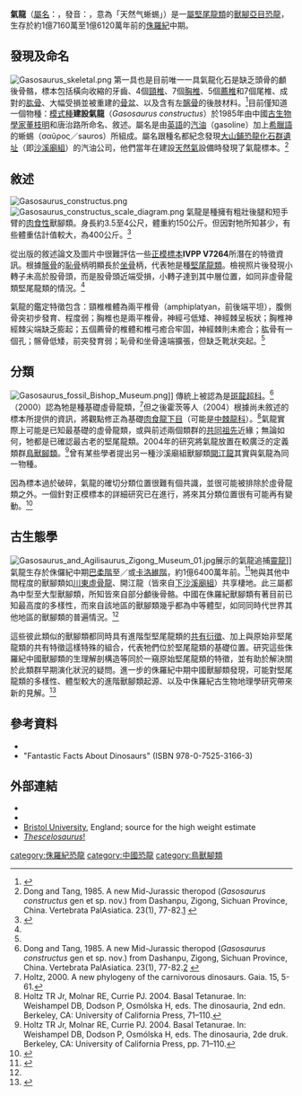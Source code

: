{{Automatic Taxobox
| taxon = Gasosaurus
| fossil_range = [[侏羅紀|侏羅紀]]中期<br>{{fossil range|171.6|161.2}}
| image = Zigong Dinosaur Museum Gasosaurus.jpg
| image_caption = [[自貢恐龍博物館|自貢恐龍博物館]]的骨架模型
| authority = [[董枝明|Dong]] & Tang, 1985
| type_species = '''建設氣龍<br>''Gasosaurus constructus'''''
| type_species_authority = Dong & Tang, 1985
}}

'''氣龍'''（[[屬名|屬名]]：{{lang|la|''Gasosaurus''}}，發音：{{IPAc-en|ɡ|ˈ|æ|s|ə|ˈ|s|ɔːr|ə|s}}，意為「天然气蜥蜴」）是一[[屬|屬]][[堅尾龍類|堅尾龍類]]的[[獸腳亞目|獸腳亞目]][[恐龍|恐龍]]，生存於約1億7160萬至1億6120萬年前的[[侏羅紀|侏羅紀]]中期。

==發現及命名==
[[File:Gasosaurus_skeletal.png|thumb]]
第一具也是目前唯一一具氣龍化石是缺乏頭骨的顱後骨骼，標本包括橫向收縮的牙齒、4個[[頸椎|頸椎]]、7個[[胸椎|胸椎]]、5個[[薦骨|薦椎]]和7個尾椎、成對的[[肱骨|肱骨]]、大幅受損並被重建的[[骨盆|骨盆]]、以及含有左[[髂骨|髂骨]]的後肢材料。<ref name="Peng, 2005">{{cite journal|title=Jurassic Dinosaur Faunas in Zigong |first1=Peng| last1=G.|last2=Ye | first2=Y.| last3=Gao| first3=Y.| last4=Shu| first4=C.| last5=Jiang| first5=S.| year=2005|journal=彭光照 叶 勇 高玉辉 舒纯康 江 山 著}}</ref>目前僅知道一個物種：[[模式種|模式種]]'''建設氣龍'''（''Gasosaurus constructus''）於1985年由中國[[古生物學家|古生物學家]][[董枝明|董枝明]]和唐治路所命名、敘述。屬名是由[[英語|英語]]的[[汽油|汽油]]（gasoline）加上[[希臘語|希臘語]]的蜥蜴（σαῦρος／sauros）所組成。屬名跟種名都紀念發現[[大山鋪恐龍化石群遺址|大山鋪恐龍化石群遺址]]（即[[沙溪廟組|沙溪廟組]]）的汽油公司，他們當年在建設[[天然氣|天然氣]]設備時發現了氣龍標本。<ref name=dong&tang1985>Dong and Tang, 1985. A new Mid-Jurassic theropod (''Gasosaurus constructus'' gen et sp. nov.) from Dashanpu, Zigong, Sichuan Province, China. Vertebrata PalAsiatica. 23(1), 77-82.[http://www.ivpp.cas.cn/cbw/gjzdwxb/xbwzxz/200903/W020090813374157684299.pdf] {{Wayback|url=http://www.ivpp.cas.cn/cbw/gjzdwxb/xbwzxz/200903/W020090813374157684299.pdf |date=20210320073211 }}</ref>

==敘述==
[[File:Gasosaurus_constructus.png|thumb]]
[[File:Gasosaurus_constructus_scale_diagram.png|thumb]]
氣龍是種擁有粗壯後腿和短手臂的[[肉食性|肉食性]]獸腳類。身長約3.5至4公尺，體重約150公斤。但因對牠所知甚少，有些體重估計值較大，為400公斤。<ref name="Gasosaurus Paleoserver">{{cite web |url=http://palaeo.gly.bris.ac.uk/Dinos/Genlist/GenG/Gasostxg.html |archive-url=https://web.archive.org/web/20050307120910/http://palaeo.gly.bris.ac.uk/Dinos/Genlist/GenG/Gasostxg.html |archive-date=March 7, 2005 |title=Gasosaurus Paleoserver Entry |publisher=University of Bristol-Department of Geology |date=April 30, 2001 |website=Dinobase |access-date=November 3, 2017}}</ref>

從出版的敘述論文及圖片中很難評估一些[[正模標本|正模標本]]'''IVPP V7264'''所潛在的特徵資訊。根據[[髂骨|髂骨]]的[[恥骨|恥骨]]柄明顯長於[[坐骨|坐骨]]柄，代表牠是種[[堅尾龍類|堅尾龍類]]。檢視照片後發現小轉子未高於股骨頭，而是股骨頭近端受損，小轉子達到其中層位置，如同非虛骨龍類堅尾龍類的情況。<ref name="Carrano, 2012"/>

氣龍的鑑定特徵包含：頸椎椎體為兩平椎骨（amphiplatyan，前後端平坦），腹側骨突初步發育、程度弱；胸椎也是兩平椎骨，神經弓低矮、神經棘呈板狀；胸椎神經棘尖端缺乏膨起；五個薦骨的椎體和椎弓癒合牢固，神經棘則未癒合；肱骨有一個孔；髂骨低矮，前突發育弱；恥骨和坐骨遠端擴張，但缺乏靴狀突起。<ref name="Peng, 2005"/>

==分類==
[[File:Gasosaurus_fossil_Bishop_Museum.png|thumb]]{{link-en|畢夏普博物館|Bishop Museum}}]]
傳統上被認為是[[斑龍超科|斑龍超科]]。<ref>Dong and Tang, 1985. A new Mid-Jurassic theropod (''Gasosaurus constructus'' gen et sp. nov.) from Dashanpu, Zigong, Sichuan Province, China. Vertebrata PalAsiatica. 23(1), 77-82.[http://www.ivpp.cas.cn/cbw/gjzdwxb/xbwzxz/200903/W020090813374157684299.pdf] {{Wayback|url=http://www.ivpp.cas.cn/cbw/gjzdwxb/xbwzxz/200903/W020090813374157684299.pdf |date=20210320073211 }}</ref>{{link-en|湯瑪斯·霍茨|Thomas R. Holtz Jr.}}（2000）認為牠是種基礎虛骨龍類，<ref>Holtz, 2000. A new phylogeny of the carnivorous dinosaurs. Gaia. 15, 5-61.</ref>但之後霍茨等人（2004）根據尚未敘述的標本所提供的資訊，將觀點修正為基礎[[肉食龍下目|肉食龍下目]]（可能是[[中棘龍科|中棘龍科]]）。<ref>Holtz TR Jr, Molnar RE, Currie PJ. 2004. Basal Tetanurae. In: Weishampel DB, Dodson P, Osmólska H, eds. The dinosauria, 2nd edn. Berkeley, CA: University of California Press, 71–110.</ref>氣龍實際上可能是已知最基礎的虛骨龍類，或與前述兩個類群的[[共同祖先|共同祖先]]近緣；無論如何，牠都是已確認最古老的堅尾龍類。2004年的研究將氣龍放置在較廣泛的定義類群[[鳥獸腳類|鳥獸腳類]]。<ref>Holtz TR Jr, Molnar RE, Currie PJ. 2004. Basal Tetanurae. In: Weishampel DB, Dodson P, Osmólska H, eds. The dinosauria, 2de druk. Berkeley, CA: University of California Press, pp. 71–110.</ref>曾有某些學者提出另一種沙溪廟組獸腳類[[開江龍|開江龍]]其實與氣龍為同一物種。{{who|date=January 2021}}

因為標本過於破碎，氣龍的確切分類位置很難有個共識，並很可能被排除於虛骨龍類之外。一個針對正模標本的詳細研究已在進行，將來其分類位置很有可能再有變動。<ref name="Carrano, 2012">{{cite journal|last1=Carrano|first1=M. T.|last2=Benson|first2=R. B. J.|first3=Sampson|last3=S. D.|title=The phylogeny of Tetanurae (Dinosauria: Theropoda)|year=2012|journal=Journal of Systematic Palaeontology|doi= 10.1080/14772019.2011.630927 |volume=10 |issue=2 |pages=211–300}}</ref>

==古生態學==
[[File:Gasosaurus_and_Agilisaurus_Zigong_Museum_01.jpg|thumb]]展示的氣龍追捕[[靈龍|靈龍]]]] 
氣龍生存於侏儸紀中期[[巴柔階|巴柔階]]至／或[[卡洛維階|卡洛維階]]，約1億6400萬年前。<ref name="Benton, Michael J, Prehistoric Life">{{cite book|last=Benton|first=Michael J.|title=Prehistoric Life|url=https://archive.org/details/prehistoriclifet0000unse|year=2012|publisher=Dorling Kindersley|location=Edinburgh, Scotland|isbn=978-0-7566-9910-9|page='''260'''}}</ref>牠與其他中間程度的獸腳類如[[川東虛骨龍|川東虛骨龍]]、開江龍（皆來自[[下沙溪廟組|下沙溪廟組]]）共享棲地。此三屬都為中型至大型獸腳類，所知皆來自部分顱後骨骼。中國在侏羅紀獸腳類有著目前已知最高度的多樣性，而來自該地區的獸腳類幾乎都為中等體型，如同同時代世界其他地區的獸腳類的普遍情況。<ref name="Brusatte, 2010"/>

這些彼此類似的獸腳類都同時具有進階型堅尾龍類的[[共有衍徵|共有衍徵]]、加上與原始非堅尾龍類的共有特徵這樣特殊的組合，代表牠們位於堅尾龍類的基礎位置。研究這些侏羅紀中國獸腳類的生理解剖構造等同於一窺原始堅尾龍類的特徵，並有助於解決關於此類群早期演化狀況的疑問。進一步的侏羅紀中期中國獸腳類發現，可能對堅尾龍類的多樣性、體型較大的進階獸腳類起源、以及中侏羅紀古生物地理學研究帶來新的見解。<ref name="Brusatte, 2010">{{cite journal|last1=Brusatte|first1=S. L.|last2=Benson|first2=R. B. J. |last3=Xu |first3=X. |title=The evolution of large-bodied theropod dinosaurs during the Mesozoic in Asia|year=2010|journal=Journal of Iberian Geology |doi=10.5209/rev_jige.2010.v36.n2.12|volume=36|issue=2|pages=275–296}}</ref>

==參考資料==
{{reflist}}
* {{Cite book|author=Creisler B|title=Chinese Dinosaurs:Naming The Dragons|publisher=The Dinosaur Report|year=Fall 1994|pages=pp16-17}}
*"Fantastic Facts About Dinosaurs" (ISBN 978-0-7525-3166-3)

==外部連結==
*{{Wikispecies-inline|Gasosaurus}}
*{{Commonscat-inline|Gasosaurus}}
*[https://web.archive.org/web/20050307120910/http://palaeo.gly.bris.ac.uk/Dinos/Genlist/GenG/Gasostxg.html Bristol University], England; source for the high weight estimate
*[https://web.archive.org/web/20090627142913/http://www.thescelosaurus.com/tetanurae.htm ''Thescelosaurus''!]

{{獸腳亞目|A.|state=expanded}}
{{Taxonbar|from=Q131771}}
{{Portalbar|生物學|恐龍}}

[[category:侏羅紀恐龍|category:侏羅紀恐龍]]
[[category:中國恐龍|category:中國恐龍]]
[[category:鳥獸腳類|category:鳥獸腳類]]